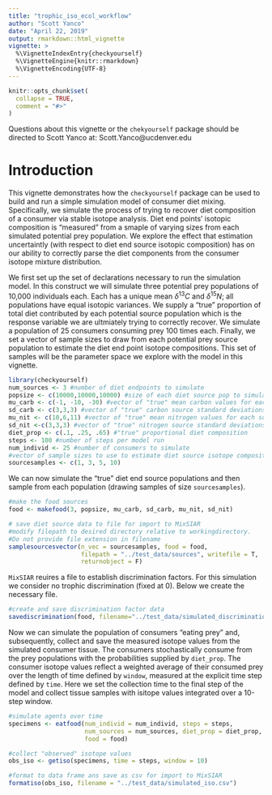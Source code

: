 ```yaml
---
title: "trophic_iso_ecol_workflow"
author: "Scott Yanco"
date: "April 22, 2019"
output: rmarkdown::html_vignette
vignette: >
  %\VignetteIndexEntry{checkyourself}
  %\VignetteEngine{knitr::rmarkdown}
  %\VignetteEncoding{UTF-8}
---
```


```r
knitr::opts_chunk$set(
  collapse = TRUE,
  comment = "#>"
)
```

Questions about this vignette or the `chekyourself` package should be directed to Scott Yanco at: Scott.Yanco@ucdenver.edu  

# Introduction
This vignette demonstrates how the `checkyourself` package can be used to build and run a simple simulation model of consumer diet mixing.  Specifically, we simulate the process of trying to recover diet composition of a consumer via stable isotope analysis.  Diet end points' isotopic composition is "measured" from a smaple of varying sizes from each simulated potential prey population.  We explore the effect that estimation uncertaintly (with respect to diet end source isotopic composition) has on our ability to correctly parse the diet components from the consumer isotope mixture distribution.

We first set up the set of declarations necessary to run the simulation model. In this construct we will simulate three potential prey populations of 10,000 individuals each. Each has a unique mean $\delta^{13}C$ and $\delta^{15}N$; all populations have equal isotopic variances. We supply a "true" proportion of total diet contributed by each potential source population which is the response variable we are ultmiately trying to correctly recover. We simulate a population of 25 consumers consuming prey 100 times each. Finally, we set a vector of sample sizes to draw from each potential prey source population to estimate the diet end point isotope compositions.  This set of samples will be the parameter space we explore with the model in this vignette.

```r
library(checkyourself)
num_sources <- 3 #number of diet endpoints to simulate
popsize <- c(10000,10000,10000) #size of each diet source pop to simulate
mu_carb <- c(-1, -10, -30) #vector of "true" mean carbon values for each source
sd_carb <- c(3,3,3) #vector of "true" carbon source standard deviations
mu_nit <- c(10,6,11) #vector of "true" mean nitrogen values for each source
sd_nit <-c(3,3,3) #vector of "true" nitrogen source standard deviations
diet_prop <- c(.1, .25, .65) #"true" proportional diet composition
steps <- 100 #number of steps per model run
num_individ <- 25 #number of consumers to simulate
#vector of sample sizes to use to estimate diet source isotope composition
sourcesamples <- c(1, 3, 5, 10) 
```

We can now simulate the "true" diet end source populations and then sample from each population (drawing samples of size `sourcesamples`).
```r
#make the food sources
food <- makefood(3, popsize, mu_carb, sd_carb, mu_nit, sd_nit)

# save diet source data to file for import to MixSIAR
#modify filepath to desired directory relative to workingdirectory.  
#Do not provide file extension in filename
samplesourcesvector(n_vec = sourcesamples, food = food, 
                    filepath = "../test_data/sources", writefile = T, 
                    returnobject = F)
```

`MixSIAR` reuires a file to establish discrimination factors.  For this simulation we consider no trophic discrimination (fixed at 0).  Below we create the necessary file.

```r
#create and save discrimination factor data
savediscrimination(food, filename="../test_data/simulated_discrimination.csv")
```

Now we can simulate the population of consumers "eating prey" and, subsequently, collect and save the measured isotope values from the simulated consumer tissue. The consumers stochastically consume from the prey populations with the probabilities supplied by `diet_prop`. The consumer isotope values reflect a weighted average of their consumed prey over the length of time defined by `window`, measured at the explicit time step defined by `time`. Here we set the collection time to the final step of the model and collect tissue samples with isitope values integrated over a 10-step window.

```r
#simulate agents over time
specimens <- eatfood(num_individ = num_individ, steps = steps, 
                     num_sources = num_sources, diet_prop = diet_prop, 
                     food = food)

#collect "observed" isotope values
obs_iso <- getiso(specimens, time = steps, window = 10)

#format to data frame ans save as csv for import to MixSIAR
formatiso(obs_iso, filename = "../test_data/simulated_iso.csv")
```

